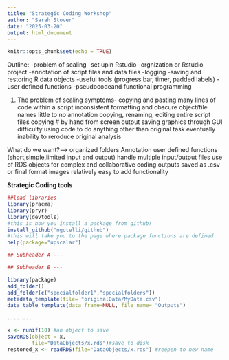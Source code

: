 ```yaml
---
title: "Strategic Coding Workshop"
author: "Sarah Stover"
date: "2025-03-20"
output: html_document
---
```


```r
knitr::opts_chunk$set(echo = TRUE)
```
Outline: 
-problem of scaling 
-set upin Rstudio
-orgnization or Rstudio project 
-annotation of script files and data files
-logging 
-saving and restoring R data objects 
-useful tools (progress bar, timer, padded labels)
-user defined functions 
-pseudocodeand functional programming 


1. The problem of scaling 
symptoms- 
  copying and pasting many lines of code within a script 
  inconsistent formatting and obscure object/file names 
  little to no annotation 
  copying, renaming, editing entire script files
  copying # by hand from screen output 
  saving graphics through GUI 
  difficulty using code to do anything other than original task 
  eventually inability to reroduce original analysis 
  
What do we want?--> organized folders 
                    Annotation 
                    user defined functions  (short,simple,limited input and output)
                    handle multiple input/output files
                    use of RDS objects for complex and collaborative coding 
                    outputs saved as .csv or final format images 
                    relatively easy to add functionality
              
              
**Strategic Coding tools**              
```r

##load libraries --- 
library(pracma)
library(pryr)
library(devtools)
#this is how you install a package from github!
install_github("ngotelli/github")
#this will take you to the page where package functions are defined
help(package="upscalar")

## Subheader A ---

## Subheader B ---

library(package)
add_folder() 
add_folder(c("specialfolder1","specialfolders"))
metadata_template(file= "originalData/MyData.csv")
data_table_template(data_frame=NULL, file_name= "Outputs")

........

x <- runif(10) #an object to save
saveRDS(object = x,
        file="DataObjects/x.rds")#save to disk 
restored_x <- readRDS(file="DataObjects/x.rds") #reopen to new name 

```

